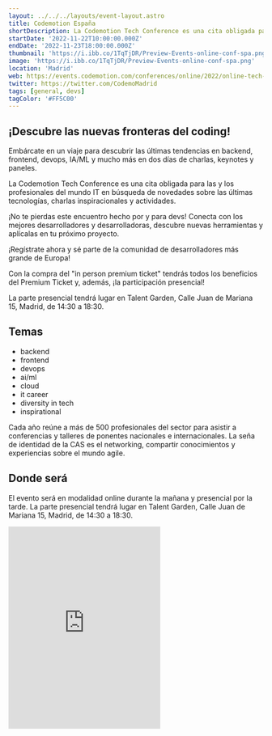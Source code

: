 ```yaml
---
layout: ../../../layouts/event-layout.astro
title: Codemotion España
shortDescription: La Codemotion Tech Conference es una cita obligada para las y los profesionales del mundo IT. Embárcate en un viaje para descubrir las últimas tendencias en dos días de charlas, keynotes y paneles.
startDate: '2022-11-22T10:00:00.000Z'
endDate: '2022-11-23T18:00:00.000Z'
thumbnail: 'https://i.ibb.co/1TqTjDR/Preview-Events-online-conf-spa.png'
image: 'https://i.ibb.co/1TqTjDR/Preview-Events-online-conf-spa.png'
location: 'Madrid'
web: https://events.codemotion.com/conferences/online/2022/online-tech-conference-2022-spanish-edition-autumn#home
twitter: https://twitter.com/CodemoMadrid
tags: [general, devs]
tagColor: '#FF5C00'
---
```


## ¡Descubre las nuevas fronteras del coding!

Embárcate en un viaje para descubrir las últimas tendencias en backend, frontend, devops, IA/ML y mucho más en dos días de charlas, keynotes y paneles.

La Codemotion Tech Conference es una cita obligada para las y los profesionales del mundo IT en búsqueda de novedades sobre las últimas tecnologías, charlas inspiracionales y actividades.

¡No te pierdas este encuentro hecho por y para devs! Conecta con los mejores desarrolladores y desarrolladoras, descubre nuevas herramientas y aplícalas en tu próximo proyecto.

¡Regístrate ahora y sé parte de la comunidad de desarrolladores más grande de Europa!

Con la compra del "in person premium ticket" tendrás todos los beneficios del Premium Ticket y, además, ¡la participación presencial!

La parte presencial tendrá lugar en Talent Garden, Calle Juan de Mariana 15, Madrid, de 14:30 a 18:30.

## Temas

- backend
- frontend
- devops
- ai/ml
- cloud
- it career
- diversity in tech
- inspirational

Cada año reúne a más de 500 profesionales del sector para asistir a conferencias y talleres de ponentes nacionales e internacionales. La seña de identidad de la CAS es el networking, compartir conocimientos y experiencias sobre el mundo agile.

## Donde será

El evento será en modalidad online durante la mañana y presencial por la tarde. La parte presencial tendrá lugar en Talent Garden, Calle Juan de Mariana 15, Madrid, de 14:30 a 18:30.

<iframe
  className="w-full"
  height="400px"
  style="border:none;overflow:hidden"
  marginheight="0"
  marginwidth="0"
  aria-label="Talent Garden, Calle Juan de Mariana 15, Madrid"
  class="sek-lazy-loaded"
  src="https://www.google.com/maps/embed?pb=!1m18!1m12!1m3!1d3038.475041875643!2d-3.688532784163107!3d40.39832597936726!2m3!1f0!2f0!3f0!3m2!1i1024!2i768!4f13.1!3m3!1m2!1s0xd422706bff431ad%3A0xe1297343074f52c0!2sTalent%20Garden%20Madrid!5e0!3m2!1ses!2ses!4v1668057591308!5m2!1ses!2ses"
></iframe>

